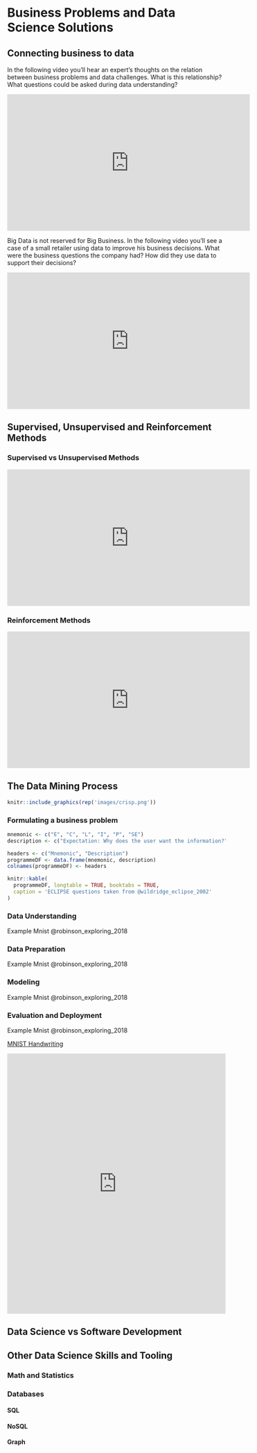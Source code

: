 # Business Problems and Data Science Solutions  {#businessproblems}


## Connecting business to data

In the following video you'll hear an expert's thoughts on the relation between business problems and data challenges. What is this relationship? What questions could be asked during data understanding?

<iframe width="560" height="315" src="https://www.youtube.com/embed/xo0bsiiQ9cM" frameborder="0" allow="accelerometer; autoplay; clipboard-write; encrypted-media; gyroscope; picture-in-picture" allowfullscreen></iframe>

Big Data is not reserved for Big Business. In the following video you'll see a case of a small retailer using data to improve his business decisions. What were the business questions the company had? How did they use data to support their decisions?  

<iframe width="560" height="315" src="https://www.youtube.com/embed/hYoRMqkN_TI" frameborder="0" allow="accelerometer; autoplay; clipboard-write; encrypted-media; gyroscope; picture-in-picture" allowfullscreen></iframe>

## Supervised, Unsupervised and Reinforcement Methods

### Supervised vs Unsupervised Methods

<iframe width="560" height="315" src="https://www.youtube.com/embed/1XG1b85zPUk" frameborder="0" allow="accelerometer; autoplay; clipboard-write; encrypted-media; gyroscope; picture-in-picture" allowfullscreen></iframe>

### Reinforcement Methods
<iframe width="560" height="315" src="https://www.youtube.com/embed/kopoLzvh5jY" frameborder="0" allow="accelerometer; autoplay; clipboard-write; encrypted-media; gyroscope; picture-in-picture" allowfullscreen></iframe>

## The Data Mining Process

```r
knitr::include_graphics(rep('images/crisp.png'))
```

### Formulating a business problem

```r
mnemonic <- c("E", "C", "L", "I", "P", "SE")
description <- c("Expectation: Why does the user want the information?", "Client Group: For whom is the service / product intended?", "Location:  Where is the service / product sited?", "Impact: What would represent success?  How is this measured?", "Professionals: Who provides or improves the service / product?", "Service: What type of service / product is under consideration?")

headers <- c("Mnemonic", "Description")
programmeDF <- data.frame(mnemonic, description)
colnames(programmeDF) <- headers

knitr::kable(
  programmeDF, longtable = TRUE, booktabs = TRUE,
  caption = 'ECLIPSE questions taken from @wildridge_eclipse_2002'
)
```

### Data Understanding
Example Mnist @robinson_exploring_2018

### Data Preparation
Example Mnist @robinson_exploring_2018

### Modeling
Example Mnist @robinson_exploring_2018

### Evaluation and Deployment
Example Mnist @robinson_exploring_2018

[MNIST Handwriting](https://codepen.io/arguiot/pen/xPYRKZ)

<iframe height="600" style="width: 100%;" scrolling="no" title="MNIST handwritten digits - ML" src="https://codepen.io/arguiot/embed/xPYRKZ?height=600&theme-id=light&default-tab=result" frameborder="no" loading="lazy" allowtransparency="true" allowfullscreen="true">
  See the Pen <a href='https://codepen.io/arguiot/pen/xPYRKZ'>MNIST handwritten digits - ML</a> by Arthur  Guiot
  (<a href='https://codepen.io/arguiot'>@arguiot</a>) on <a href='https://codepen.io'>CodePen</a>.
</iframe>

## Data Science vs Software Development

## Other Data Science Skills and Tooling

### Math and Statistics

### Databases

#### SQL

#### NoSQL

#### Graph

